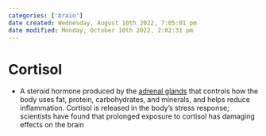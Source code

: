 ```yaml
---
categories: ['brain']
date created: Wednesday, August 10th 2022, 7:05:01 pm
date modified: Monday, October 10th 2022, 2:02:31 pm
---
```


# Cortisol
- A steroid hormone produced by the [adrenal glands](Adrenal%20Glands.qmd) that controls how the body uses fat, protein, carbohydrates, and minerals, and helps reduce inflammation. Cortisol is released in the body’s stress response; scientists have found that prolonged exposure to cortisol has damaging effects on the brain



